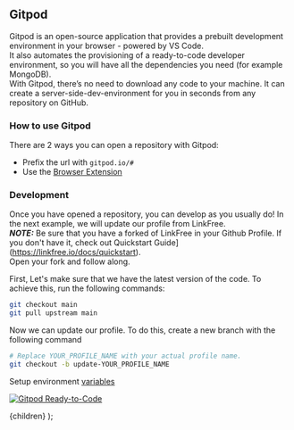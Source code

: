 
## Gitpod

Gitpod is an open-source application that provides a prebuilt development environment in your browser - powered by VS Code.<br />
It also automates the provisioning of a ready-to-code developer environment, so you will have all the dependencies you need (for example MongoDB).<br />
With Gitpod, there’s no need to download any code to your machine. It can create a server-side-dev-environment for you in seconds from any repository on GitHub.<br />

### How to use Gitpod

There are 2 ways you can open a repository with Gitpod:

- Prefix the url with `gitpod.io/#`
- Use the [Browser Extension](https://www.gitpod.io/docs/configure/user-settings/browser-extension)

### Development

Once you have opened a repository, you can develop as you usually do! In the next example, we will update our profile from LinkFree.<br />
***NOTE:*** Be sure that you have a forked of LinkFree in your Github Profile. If you don't have it, check out Quickstart Guide](https://linkfree.io/docs/quickstart).<br />
Open your fork and follow along.

First, Let's make sure that we have the latest version of the code. To achieve this, run the following commands:

```bash
git checkout main
git pull upstream main
```

Now we can update our profile. To do this, create a new branch with the following command
```bash
# Replace YOUR_PROFILE_NAME with your actual profile name.
git checkout -b update-YOUR_PROFILE_NAME
```
Setup environment [variables](/docs/environments/environment-variables)

[![Gitpod Ready-to-Code](https://img.shields.io/badge/Gitpod-Ready--to--Code-blue?logo=gitpod)](https://gitpod.io/#https://github.com/EddieHubCommunity/LinkFree/)

  <DocsLayout title="LinkFree Gitpod Development Documentation">
    {children}
  </DocsLayout>
);
